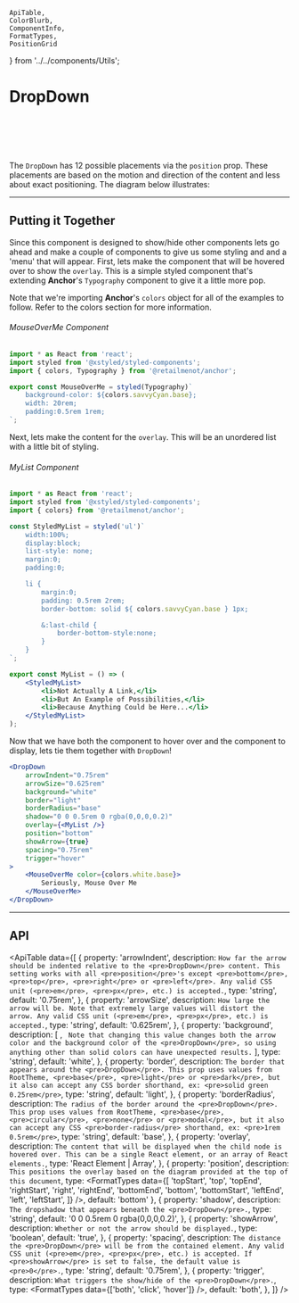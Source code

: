     ApiTable,
    ColorBlurb,
    ComponentInfo,
    FormatTypes,
    PositionGrid
} from '../../components/Utils';

# DropDown

<ComponentInfo title="DropDown" />

<br />

<DropDownExample />

<br /><br />

The `DropDown` has 12 possible placements via the `position` prop. These placements are based on the
motion and direction of the content and less about exact positioning. The diagram below illustrates:

<PositionGrid />

---

## Putting it Together

Since this component is designed to show/hide other components lets go ahead and make a couple of
components to give us some styling and and a 'menu' that will appear. First, lets make the component
that will be hovered over to show the `overlay`. This is a simple styled component that's extending
**Anchor**'s <Link to="/components/typography/">`Typography`</Link> component to give it a little
more pop.

Note that we're importing **Anchor**'s `colors` object for all of the examples to follow.
Refer to the <Link to="/theme/colors">colors</Link> section for more information.

###### MouseOverMe Component
```jsx hideTitle
import * as React from 'react';
import styled from '@xstyled/styled-components';
import { colors, Typography } from '@retailmenot/anchor';

export const MouseOverMe = styled(Typography)`
    background-color: ${colors.savvyCyan.base};
    width: 20rem;
    padding:0.5rem 1rem;
`;
```

Next, lets make the content for the `overlay`. This will be an unordered list with a little bit of
styling.

###### MyList Component
```jsx hideTitle
import * as React from 'react';
import styled from '@xstyled/styled-components';
import { colors} from '@retailmenot/anchor';

const StyledMyList = styled('ul')`
    width:100%;
    display:block;
    list-style: none;
    margin:0;
    padding:0;

    li {
        margin:0;
        padding: 0.5rem 2rem;
        border-bottom: solid ${ colors.savvyCyan.base } 1px;

        &:last-child {
            border-bottom-style:none;
        }
    }
`;

export const MyList = () => (
    <StyledMyList>
        <li>Not Actually A Link,</li>
        <li>But An Example of Possibilities,</li>
        <li>Because Anything Could be Here...</li>
    </StyledMyList>
);
```

Now that we have both the component to hover over and the component to display, lets tie them
together with `DropDown`!

```jsx live
<DropDown
    arrowIndent="0.75rem"
    arrowSize="0.625rem"
    background="white"
    border="light"
    borderRadius="base"
    shadow="0 0 0.5rem 0 rgba(0,0,0,0.2)"
    overlay={<MyList />}
    position="bottom"
    showArrow={true}
    spacing="0.75rem"
    trigger="hover"
>
    <MouseOverMe color={colors.white.base}>
        Seriously, Mouse Over Me
    </MouseOverMe>
</DropDown>
```

---

## API

<ApiTable data={[
    {
        property: 'arrowIndent',
        description: `How far the arrow should be indented relative to the <pre>DropDown</pre> content.
            This setting works with all <pre>position</pre>'s
            except <pre>bottom</pre>, <pre>top</pre>, <pre>right</pre> or <pre>left</pre>. Any valid
            CSS unit (<pre>em</pre>, <pre>px</pre>, etc.) is accepted.`,
        type: 'string',
        default: '0.75rem',
    },
    {
        property: 'arrowSize',
        description: `How large the arrow will be. Note that extremely large values will distort the
            arrow. Any valid CSS unit (<pre>em</pre>, <pre>px</pre>, etc.) is accepted.`,
        type: 'string',
        default: '0.625rem',
    },
    {
        property: 'background',
        description: [
            <ColorBlurb label="DropDown" background gradient />,
            ` Note that changing this value changes both the arrow color and the background color of
            the <pre>DropDown</pre>, so using anything other than solid colors can have unexpected
            results.`
        ],
        type: 'string',
        default: 'white',
    },
    {
        property: 'border',
        description: `The border that appears around the <pre>DropDown</pre>. This prop uses values
            from RootTheme, <pre>base</pre>, <pre>light</pre> or <pre>dark</pre>, but it also can
            accept any CSS border shorthand, ex: <pre>solid green 0.25rem</pre>`,
        type: 'string',
        default: 'light',
    },
    {
        property: 'borderRadius',
        description: `The radius of the border around the <pre>DropDown</pre>. This prop uses values
            from RootTheme, <pre>base</pre>, <pre>circular</pre>, <pre>none</pre> or <pre>modal</pre>,
            but it also can accept any CSS <pre>border-radius</pre> shorthand, ex: <pre>1rem 0.5rem</pre>`,
        type: 'string',
        default: 'base',
    },
    {
        property: 'overlay',
        description: `The content that will be displayed when the child node is hovered
            over. This can be a single React element, or an array of React elements.`,
        type: 'React Element | Array',
    },
    {
        property: 'position',
        description: `This positions the overlay based on the diagram provided at the top of this
            document`,
        type: <FormatTypes
                data={[
                    'topStart',
                    'top',
                    'topEnd',
                    'rightStart',
                    'right',
                    'rightEnd',
                    'bottomEnd',
                    'bottom',
                    'bottomStart',
                    'leftEnd',
                    'left',
                    'leftStart',
                ]} />,
        default: 'bottom'
    },
    {
        property: 'shadow',
        description: `The dropshadow that appears beneath the <pre>DropDown</pre>.`,
        type: 'string',
        default: '0 0 0.5rem 0 rgba(0,0,0,0.2)',
    },
    {
        property: 'showArrow',
        description: `Whether or not the arrow should be displayed.`,
        type: 'boolean',
        default: 'true',
    },
    {
        property: 'spacing',
        description: `The distance the <pre>DropDown</pre> will be from the contained element. Any
            valid CSS unit (<pre>em</pre>, <pre>px</pre>, etc.) is accepted. If <pre>showArrow</pre> is
            set to false, the default value is <pre>0</pre>.`,
        type: 'string',
        default: '0.75rem',
    },
    {
        property: 'trigger',
        description: `What triggers the show/hide of the <pre>DropDown</pre>.`,
        type: <FormatTypes data={['both', 'click', 'hover']} />,
        default: 'both',
    },
]} />
